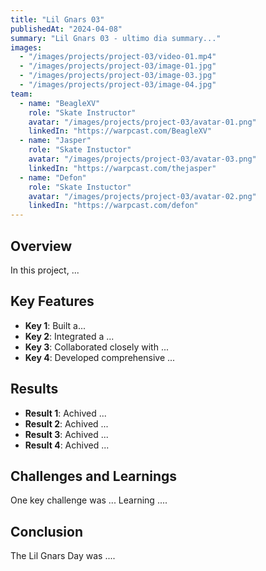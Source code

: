 ```yaml
---
title: "Lil Gnars 03"
publishedAt: "2024-04-08"
summary: "Lil Gnars 03 - ultimo dia summary..."
images:
  - "/images/projects/project-03/video-01.mp4"
  - "/images/projects/project-03/image-01.jpg"
  - "/images/projects/project-03/image-03.jpg"
  - "/images/projects/project-03/image-04.jpg"
team:
  - name: "BeagleXV"
    role: "Skate Instructor"
    avatar: "/images/projects/project-03/avatar-01.png"
    linkedIn: "https://warpcast.com/BeagleXV"
  - name: "Jasper"
    role: "Skate Instuctor"
    avatar: "/images/projects/project-03/avatar-03.png"
    linkedIn: "https://warpcast.com/thejasper"
  - name: "Defon"
    role: "Skate Instuctor"
    avatar: "/images/projects/project-03/avatar-02.png"
    linkedIn: "https://warpcast.com/defon"
---
```


## Overview

In this project, ...

## Key Features

- **Key 1**: Built a...
- **Key 2**: Integrated a ...
- **Key 3**: Collaborated closely with ...
- **Key 4**: Developed comprehensive ...

## Results

- **Result 1**: Achived ...
- **Result 2**: Achived ...
- **Result 3**: Achived ...
- **Result 4**: Achived ...

## Challenges and Learnings

One key challenge was ... Learning ....

## Conclusion

The Lil Gnars Day was ....
